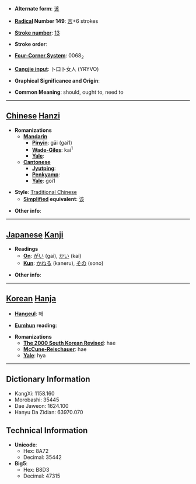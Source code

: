 * '''Alternate form''': [[该]]

* '''[[Wiktionary:Chinese radical index| Radical]] Number 149''': [[Wiktionary:Chinese radical index 言|言]]+6 strokes

* '''[[Wiktionary:Chinese total strokes index|Stroke number]]''': [[Wiktionary:Chinese total strokes index 13|13]]

* '''Stroke order''': 

* '''[[Wiktionary:Chinese four corner index|Four-Corner System]]''': 0068<sub>2</sub>

* '''[[Wiktionary:Chinese Cangjie index|Cangjie input]]''': 卜口卜女人 (YRYVO)

* '''Graphical Significance and Origin''': 

* '''Common Meaning''': should, ought to, need to

----

== [[Chinese]] [[Hanzi]] ==

* '''Romanizations'''
** '''[[Mandarin]]'''
*** '''[[Pinyin]]''': gāi (gai1)
*** '''[[Wade-Giles]]''': kai<sup>1</sup>
*** '''[[Yale]]''': 
** '''[[Cantonese]]'''
*** '''[[Jyutping]]''':
*** '''[[Penkyamp]]''': 
*** '''[[Yale]]''': goi1

* '''Style''': [[Traditional Chinese]] 
** '''[[Simplified Chinese|Simplified]] equivalent''': [[该]]

* '''Other info''': 

----

== [[Japanese]] [[Kanji]] ==

* '''Readings'''
** '''[[On]]''': [[がい]] (gai), [[かい]] (kai)
** '''[[Kun]]''': [[かねる]] (kaneru), [[その]] (sono)

* '''Other info''':  

----

== [[Korean]] [[Hanja]] ==

* '''[[Hangeul]]''': 해

* '''[[Eumhun]] reading''': 

* '''Romanizations'''
** '''[[The 2000 South Korean Revised Romanization|The 2000 South Korean Revised]]''': hae
** '''[[McCune-Reischauer]]''': hae
** '''[[Yale]]''': hya

----

== Dictionary Information ==

* KangXi: 1158.160
* Morobashi: 35445
* Dae Jaweon: 1624.100
* Hanyu Da Zidian: 63970.070

== Technical Information ==

* '''Unicode''':
** Hex: 8A72
** Decimal: 35442
* '''Big5''':
** Hex: B8D3
** Decimal: 47315